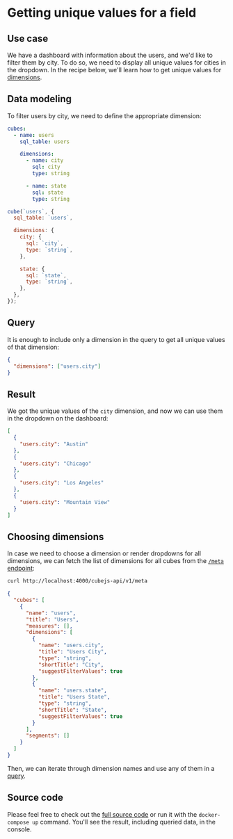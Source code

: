 # Getting unique values for a field

## Use case

We have a dashboard with information about the users, and we'd like to filter
them by city. To do so, we need to display all unique values for cities in the
dropdown. In the recipe below, we'll learn how to get unique values for
[dimensions](/reference/data-model/dimensions).

## Data modeling

To filter users by city, we need to define the appropriate dimension:

<CodeTabs>

```yaml
cubes:
  - name: users
    sql_table: users

    dimensions:
      - name: city
        sql: city
        type: string

      - name: state
        sql: state
        type: string
```

```javascript
cube(`users`, {
  sql_table: `users`,

  dimensions: {
    city: {
      sql: `city`,
      type: `string`,
    },

    state: {
      sql: `state`,
      type: `string`,
    },
  },
});
```

</CodeTabs>

## Query

It is enough to include only a dimension in the query to get all unique values
of that dimension:

```json
{
  "dimensions": ["users.city"]
}
```

## Result

We got the unique values of the `city` dimension, and now we can use them in the
dropdown on the dashboard:

```json
[
  {
    "users.city": "Austin"
  },
  {
    "users.city": "Chicago"
  },
  {
    "users.city": "Los Angeles"
  },
  {
    "users.city": "Mountain View"
  }
]
```

## Choosing dimensions

In case we need to choose a dimension or render dropdowns for all dimensions, we
can fetch the list of dimensions for all cubes from the
[`/meta` endpoint](/product/apis-integrations/rest-api/reference#v1meta):

```bash
curl http://localhost:4000/cubejs-api/v1/meta
```

```json
{
  "cubes": [
    {
      "name": "users",
      "title": "Users",
      "measures": [],
      "dimensions": [
        {
          "name": "users.city",
          "title": "Users City",
          "type": "string",
          "shortTitle": "City",
          "suggestFilterValues": true
        },
        {
          "name": "users.state",
          "title": "Users State",
          "type": "string",
          "shortTitle": "State",
          "suggestFilterValues": true
        }
      ],
      "segments": []
    }
  ]
}
```

Then, we can iterate through dimension names and use any of them in a
[query](#query).

## Source code

Please feel free to check out the
[full source code](https://github.com/cube-js/cube/tree/master/examples/recipes/getting-unique-values-for-a-field)
or run it with the `docker-compose up` command. You'll see the result, including
queried data, in the console.
